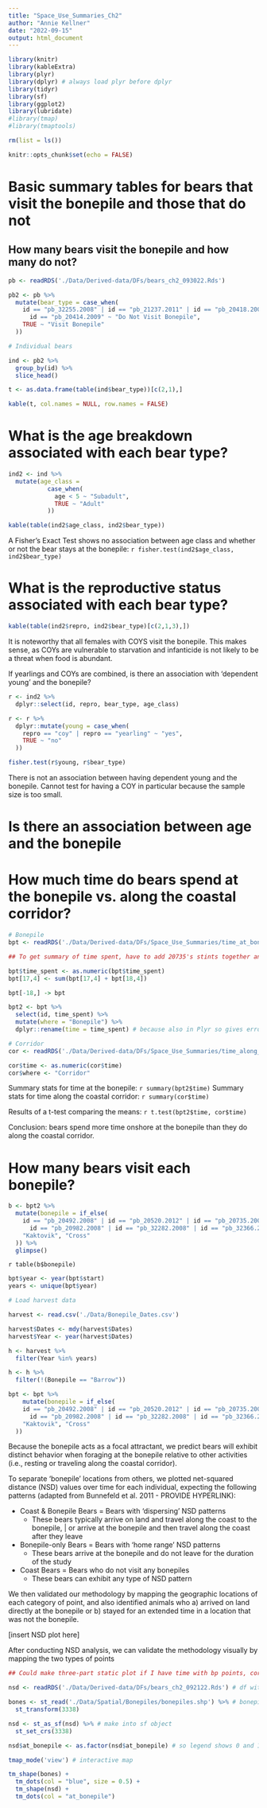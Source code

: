 ```yaml
---
title: "Space_Use_Summaries_Ch2"
author: "Annie Kellner"
date: "2022-09-15"
output: html_document
---
```


```r

library(knitr)
library(kableExtra)
library(plyr)
library(dplyr) # always load plyr before dplyr
library(tidyr)
library(sf)
library(ggplot2)
library(lubridate)
#library(tmap)
#library(tmaptools)

rm(list = ls())

knitr::opts_chunk$set(echo = FALSE)

```

# Basic summary tables for bears that visit the bonepile and those that do not

## How many bears visit the bonepile and how many do not?


```r

pb <- readRDS('./Data/Derived-data/DFs/bears_ch2_093022.Rds')

pb2 <- pb %>%
  mutate(bear_type = case_when(
    id == "pb_32255.2008" | id == "pb_21237.2011" | id == "pb_20418.2005" | 
      id == "pb_20414.2009" ~ "Do Not Visit Bonepile",
    TRUE ~ "Visit Bonepile"
  ))

# Individual bears

ind <- pb2 %>%
  group_by(id) %>%
  slice_head() 

t <- as.data.frame(table(ind$bear_type))[c(2,1),]

kable(t, col.names = NULL, row.names = FALSE)

```

# What is the age breakdown associated with each bear type?

```r

ind2 <- ind %>%
  mutate(age_class = 
           case_when(
             age < 5 ~ "Subadult",
             TRUE ~ "Adult"
           ))

kable(table(ind2$age_class, ind2$bear_type))

```

A Fisher's Exact Test shows no association between age class and whether or not the bear stays at the bonepile: 
`r fisher.test(ind2$age_class, ind2$bear_type)`


# What is the reproductive status associated with each bear type?


```r

kable(table(ind2$repro, ind2$bear_type)[c(2,1,3),])

```

It is noteworthy that all females with COYS visit the bonepile. This makes sense, as COYs are vulnerable to starvation and infanticide is not likely to be a threat when food is abundant. 

If yearlings and COYs are combined, is there an association with 'dependent young' and the bonepile?

```r

r <- ind2 %>%
  dplyr::select(id, repro, bear_type, age_class) 

r <- r %>%
  dplyr::mutate(young = case_when( 
    repro == "coy" | repro == "yearling" ~ "yes",
    TRUE ~ "no"
  ))

fisher.test(r$young, r$bear_type)
```

There is not an association between having dependent young and the bonepile. Cannot test for having a COY in particular because the sample size is too small. 

# Is there an association between age and the bonepile


# How much time do bears spend at the bonepile vs. along the coastal corridor?

```r

# Bonepile
bpt <- readRDS('./Data/Derived-data/DFs/Space_Use_Summaries/time_at_bonepile.Rds')

## To get summary of time spent, have to add 20735's stints together and remove second entry

bpt$time_spent <- as.numeric(bpt$time_spent)
bpt[17,4] <- sum(bpt[17,4] + bpt[18,4])

bpt[-18,] -> bpt

bpt2 <- bpt %>%
  select(id, time_spent) %>%
  mutate(where = "Bonepile") %>%
  dplyr::rename(time = time_spent) # because also in Plyr so gives error

# Corridor
cor <- readRDS('./Data/Derived-data/DFs/Space_Use_Summaries/time_along_corr.Rds')

cor$time <- as.numeric(cor$time)
cor$where <- "Corridor"

```

Summary stats for time at the bonepile: `r summary(bpt2$time)`
Summary stats for time along the coastal corridor: `r summary(cor$time)`

Results of a t-test comparing the means: `r t.test(bpt2$time, cor$time)`

Conclusion: bears spend more time onshore at the bonepile than they do along the coastal corridor.


# How many bears visit each bonepile?

```r

b <- bpt2 %>%
  mutate(bonepile = if_else(
    id == "pb_20492.2008" | id == "pb_20520.2012" | id == "pb_20735.2009" | id == "pb_20966.2008" | 
      id == "pb_20982.2008" | id == "pb_32282.2008" | id == "pb_32366.2011" | id == "pb_32608.2008",
    "Kaktovik", "Cross"
  )) %>%
  glimpse()

```

`r table(b$bonepile)`

```r

bpt$year <- year(bpt$start)
years <- unique(bpt$year)

# Load harvest data

harvest <- read.csv('./Data/Bonepile_Dates.csv')

harvest$Dates <- mdy(harvest$Dates)
harvest$Year <- year(harvest$Dates)

h <- harvest %>%
  filter(Year %in% years) 

h <- h %>%
  filter(!(Bonepile == "Barrow"))

bpt <- bpt %>%
    mutate(bonepile = if_else(
    id == "pb_20492.2008" | id == "pb_20520.2012" | id == "pb_20735.2009" | id == "pb_20966.2008" | 
      id == "pb_20982.2008" | id == "pb_32282.2008" | id == "pb_32366.2011" | id == "pb_32608.2008",
    "Kaktovik", "Cross"
  ))

```






Because the bonepile acts as a focal attractant, we predict bears will exhibit distinct behavior when foraging at the bonepile relative to other activities (i.e., resting or traveling along the coastal corridor). 

To separate 'bonepile' locations from others, we plotted net-squared distance (NSD) values over time for each individual, expecting the following patterns (adapted from Bunnefeld et al. 2011 - PROVIDE HYPERLINK): 

  * Coast & Bonepile Bears = Bears with 'dispersing' NSD patterns
    + These bears typically arrive on land and travel along the coast to the bonepile,
    | or arrive at the bonepile and then travel along the coast after they leave
    
  * Bonepile-only Bears = Bears with 'home range' NSD patterns
    + These bears arrive at the bonepile and do not leave for the duration of the study
    
  * Coast Bears = Bears who do not visit any bonepiles
    + These bears can exhibit any type of NSD pattern

We then validated our methodology by mapping the geographic locations of each category of point, and also identified animals who a) arrived on land directly at the bonepile or b) stayed for an extended time in a location that was not the bonepile. 

[insert NSD plot here]


After conducting NSD analysis, we can validate the methodology visually by mapping the two types of points

```r

## Could make three-part static plot if I have time with bp points, corridor points, and both

nsd <- readRDS('./Data/Derived-data/DFs/bears_ch2_092122.Rds') # df with at_bonepile

bones <- st_read('./Data/Spatial/Bonepiles/bonepiles.shp') %>% # bonepile shp
  st_transform(3338)

nsd <- st_as_sf(nsd) %>% # make into sf object
  st_set_crs(3338) 

nsd$at_bonepile <- as.factor(nsd$at_bonepile) # so legend shows 0 and 1 rather than 0-1 continuous scale

tmap_mode('view') # interactive map

tm_shape(bones) + 
  tm_dots(col = "blue", size = 0.5) + 
  tm_shape(nsd) + 
  tm_dots(col = "at_bonepile")

```






